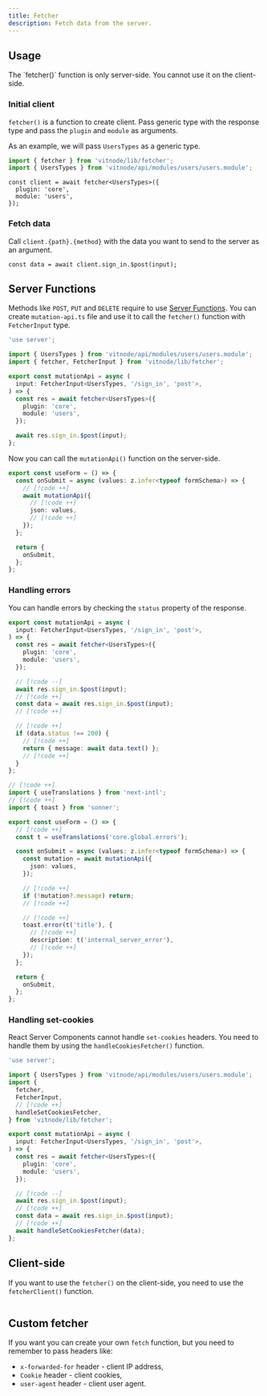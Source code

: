 ```yaml
---
title: Fetcher
description: Fetch data from the server.
---
```


## Usage

<Callout type="warn" emoji="⚠️" title="Server-side only">
  The `fetcher()` function is only server-side. You cannot use it on the
  client-side.
</Callout>


<Steps>
  <Step>
  
  ### Initial client

`fetcher()` is a function to create client. Pass generic type with the response type and pass the `plugin` and `module` as arguments.

As an example, we will pass `UsersTypes` as a generic type.

```ts
import { fetcher } from 'vitnode/lib/fetcher';
import { UsersTypes } from 'vitnode/api/modules/users/users.module';
```

```tsx
const client = await fetcher<UsersTypes>({
  plugin: 'core',
  module: 'users',
});
```

  </Step>

  <Step>

### Fetch data

Call `client.{path}.{method}` with the data you want to send to the server as an argument.

```tsx
const data = await client.sign_in.$post(input);
```

  </Step>
</Steps>

## Server Functions

Methods like `POST`, `PUT` and `DELETE` require to use [Server Functions](https://react.dev/reference/rsc/server-functions). You can create `mutation-api.ts` file and use it to call the `fetcher()` function with `FetcherInput` type.

```ts title="mutation-api.ts"
'use server';

import { UsersTypes } from 'vitnode/api/modules/users/users.module';
import { fetcher, FetcherInput } from 'vitnode/lib/fetcher';

export const mutationApi = async (
  input: FetcherInput<UsersTypes, '/sign_in', 'post'>,
) => {
  const res = await fetcher<UsersTypes>({
    plugin: 'core',
    module: 'users',
  });

  await res.sign_in.$post(input);
};
```

Now you can call the `mutationApi()` function on the server-side.

```ts title="useForm.ts"
export const useForm = () => {
  const onSubmit = async (values: z.infer<typeof formSchema>) => {
    // [!code ++]
    await mutationApi({
      // [!code ++]
      json: values,
      // [!code ++]
    });
  };

  return {
    onSubmit,
  };
};
```

### Handling errors

You can handle errors by checking the `status` property of the response.

```ts title="mutation-api.ts"
export const mutationApi = async (
  input: FetcherInput<UsersTypes, '/sign_in', 'post'>,
) => {
  const res = await fetcher<UsersTypes>({
    plugin: 'core',
    module: 'users',
  });

  // [!code --]
  await res.sign_in.$post(input);
  // [!code ++]
  const data = await res.sign_in.$post(input);
  // [!code ++]

  // [!code ++]
  if (data.status !== 200) {
    // [!code ++]
    return { message: await data.text() };
    // [!code ++]
  }
};
```

```ts title="useForm.ts"
// [!code ++]
import { useTranslations } from 'next-intl';
// [!code ++]
import { toast } from 'sonner';

export const useForm = () => {
  // [!code ++]
  const t = useTranslations('core.global.errors');

  const onSubmit = async (values: z.infer<typeof formSchema>) => {
    const mutation = await mutationApi({
      json: values,
    });

    // [!code ++]
    if (!mutation?.message) return;
    // [!code ++]

    // [!code ++]
    toast.error(t('title'), {
      // [!code ++]
      description: t('internal_server_error'),
      // [!code ++]
    });
  };

  return {
    onSubmit,
  };
};
```

### Handling set-cookies

React Server Components cannot handle `set-cookies` headers. You need to handle them by using the `handleCookiesFetcher()` function.

```ts title="mutation-api.ts"
'use server';

import { UsersTypes } from 'vitnode/api/modules/users/users.module';
import {
  fetcher,
  FetcherInput,
  // [!code ++]
  handleSetCookiesFetcher,
} from 'vitnode/lib/fetcher';

export const mutationApi = async (
  input: FetcherInput<UsersTypes, '/sign_in', 'post'>,
) => {
  const res = await fetcher<UsersTypes>({
    plugin: 'core',
    module: 'users',
  });

  // [!code --]
  await res.sign_in.$post(input);
  // [!code ++]
  const data = await res.sign_in.$post(input);
  // [!code ++]
  await handleSetCookiesFetcher(data);
};
```

## Client-side

If you want to use the `fetcher()` on the client-side, you need to use the `fetcherClient()` function.

```tsx

```

## Custom fetcher

If you want you can create your own `fetch` function, but you need to remember to pass headers like:

- `x-forwarded-for` header - client IP address,
- `Cookie` header - client cookies,
- `user-agent` header - client user agent.
